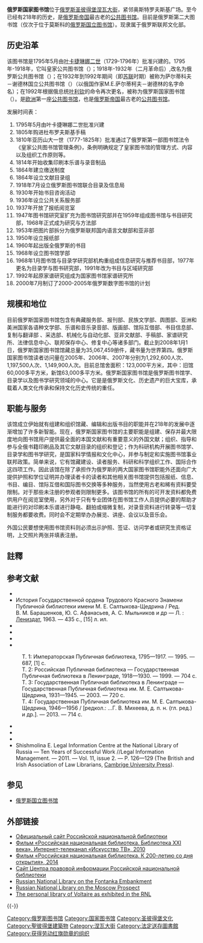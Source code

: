 {{multiple issues|
{{prose|time=2013-10-05T12:48:07+00:00}}
{{refimprove|time=2013-10-05T12:48:07+00:00}}
{{trivia|time=2013-10-05T12:48:07+00:00}}
}}
{{NOT|俄罗斯国立图书馆}}
{{Infobox_Library 
| library_name       = {{lang|ru|Российская национальная библиотека}}<br />俄罗斯国家图书馆
| library_logo       = [[File:Logo_of_NLR.jpg|180px]]
| image              = Russian National Bibliotheque, Saint Petersburg.jpg
| caption            = 图书馆新翼
| country            = [[俄罗斯|俄罗斯]]
| type               = [[国家图书馆|国家图书馆]]
| scope              = 
| established        = 1795年
| ref_legal_mandate  = 俄罗斯联邦法令授权俄罗斯国家图书馆拥有国家图书馆地位
| location           = [[圣彼得堡|圣彼得堡]]
| coordinates        = {{coord|59|56|0.66|N|30|20|8.28|E|display=inline}}
| branch_of          = 
| num_branches       = 
| items_collected    = 书籍、期刊、报纸、杂志、官方出版物、印刷音乐、声音和音乐录音、数据库、地图、邮票、印刷品、素描、手稿和媒体出品
| collection_size    = 35,000,000本
| criteria           = 俄罗斯或居住在国外的俄罗斯人出版的书籍、选中的外国学术出版物和其他材料。
| legal_deposit      = 是（法律保存法<ref>{{Cite web |url=http://fontanka36.nlr.ru/ |title=Legal Deposit Law |accessdate=2020-09-29 |archive-date=2020-09-15 |archive-url=https://web.archive.org/web/20200915022633/http://fontanka36.nlr.ru/ |dead-url=no }}</ref>)
| req_to_access      = 阅读室自由开放。俄罗斯居民必须年满18岁或以上，外国游客视乎他们的签证期而有各种限制。
| annual_circulation = 8,880,000 (2007)
| pop_served         = 1,150,000 (2007)
| members            = 
| budget             = 569,200,000[[俄罗斯卢布|俄罗斯卢布]](23,400,000[[美元|美元]])
| director           = 弗拉基米尔·尼古拉耶维奇·采夫({{lang|ru|Владимир Николаевич Зайцев}})<br />(1985年起)
| num_employees      = 1850名
| website            = http://www.nlr.ru/eng/
| phone_num          = +7 812 310-71-37
}}

'''俄罗斯国家图书馆'''位于[[俄罗斯|俄罗斯]][[圣彼得堡|圣彼得堡]][[涅瓦大街|涅瓦大街]]，紧邻奥斯特罗夫斯基广场。至今已经有218年的历史，是[[俄罗斯帝国|俄罗斯帝国]]最古老的[[公共图书馆|公共图书馆]]。目前是俄罗斯第二大图书馆（仅次于位于莫斯科的[[俄罗斯国立图书馆|俄罗斯国立图书馆]]）。现隶属于俄罗斯联邦文化部。

==历史沿革==

该图书馆是1795年5月由[[叶卡捷琳娜二世|叶卡捷琳娜二世]]（1729-1796年）批准兴建的。1795年-1918年，它叫皇家公共图书馆（{{lang|ru|Императорская Публичная библиотека}}）；1918年-1932年（二月革命后）,改名为俄罗斯公共图书馆（{{lang|ru|Российская Публичная библиотека}}）；在1932年到1992年期间（即[[苏联|苏联]]时期）被称为萨尔蒂科夫－谢德林国立公共图书馆（{{lang|ru|Государственная Публичная библиотека им. М. Е. Салтыкова-Щедрина}}）（以俄国作家M.E.萨尔蒂柯夫－谢德林的名字命名）；在1992年根据俄总统[[叶利钦|叶利钦]]的命令再次更名，被称为俄罗斯国家图书馆（{{lang|ru|Российская национальная библиотека}}）。是[[欧洲|欧洲]]第一座[[公共图书馆|公共图书馆]]，也是[[俄罗斯帝国|俄罗斯帝国]]最古老的[[公共图书馆|公共图书馆]]。


发展时间表：

# 1795年5月由叶卡捷琳娜二世批准兴建
# 1805年购进杜布罗夫斯基手稿
# 1810年亚历山大一世（1777-1825年）批准通过了俄罗斯第一部图书馆法令《皇家公共图书馆管理条例》，条例明确规定了皇家图书馆的管理方式、内容以及组织工作原则等。
# 1814年开始收集印刷本乐谱与录音制品
# 1864年建立缴送制度
# 1864年设立文献目录组
# 1918年7月设立俄罗斯图书馆联合目录及信息局
# 1930年开始书目咨询活动
# 1936年设立公共关系服务部
# 1937年开放了报纸阅览室
# 1947年图书馆研究室扩充为图书馆研究部并在1959年组成图书馆与书目研究部，1968年正式成为研究与方法部
# 1953年把图片部拆分为俄罗斯联邦国内语言文献部和亚非部
# 1950年设立报纸部
# 1960年起出版全俄罗斯的书目
# 1968年设立图书馆学部
# 1968年1月图书馆与目录学研究部机构重组成信息研究与推荐书目部，1977年更名为目录学与图书研究部，1991年改为书目与区域研究部
# 1992年起原家谱研究组成为国家图书馆家谱研究所
# 2000年7月制订了2000-2005年俄罗斯数字图书馆的计划

==规模和地位==

目前俄罗斯国家图书馆包含有典藏服务部、报刊部、民族文学部、舆图部、亚洲和美洲国家各语种文学部、乐谱和音乐录音部、版画部、馆际互借部、书目信息部、复制与翻译部
、采选部、机械化与自动化部、亚非文献部、手稿部、家谱研究所、法律信息中心、联邦保存中心、修复中心等诸多部门。截止到2008年1月1日，俄罗斯国家图书馆馆藏总量为35,067,459册件，藏书量为世界第四。俄罗斯国家图书馆读者访问量在2005年、2006年、2007年分别为1,292,600人次、1,197,500人次、1,149,900人次。目前总馆舍面积：123,000平方米，其中：旧馆60,000多平方米，新馆63,000多平方米。俄罗斯国家图书馆是俄罗斯图书馆学、目录学以及图书学研究领域的中心。它是是俄罗斯文化、历史遗产的巨大宝库，承载着人类文化传承和保持文化历史传统的重任。

==职能与服务==

该馆成立伊始就有组建和组织馆藏、编辑和出版书目的职能并在218年的发展中逐渐增加了许多新智能。现在，俄罗斯国家图书馆的主要职能是组建、保存并最大限度地向图书馆用户提供最全面的本国文献和有重要意义的外国文献；组织、指导和参与全俄书籍印刷品及其它文献目录的组织和登记；作为科研机构开展图书馆学、目录学和图书学研究，是国家科学情报和文化中心，并参与制定和实施图书馆事业联邦政策。简单来说，它有馆藏建设、读者服务、科研和科学组织工作、国际合作这四项工作。因此该馆在除了承担作为俄罗斯的两大国家图书馆职能外还面向广大提供护照和学位证明并办理读者卡的读者和其他相关图书馆提供包括报纸、信息、书目、编目、馆际互借和国际图书交换等多种服务，当然使用古老和稀有资料要受限制。对于那些未注册的参观者则限制更多。该图书馆的所有的可开发资料都免费供用户在阅览室使用，另外对于只有专业团体在图书馆工作人员提供必要的帮助才能进行的对印刷本乐谱进行静电、翻拍或缩微复制，对录音资料进行转录等一切复制服务都要收费。同时会不定期举办办展览、讲座、会议以及音乐会。

外国公民要想使用图书馆资料则必须出示护照、签证、访问学者或研究生资格证明，上交照片两张并填表注册。

==註釋==
{{Reflist|2}}

== 参考文献 ==
{{refbegin|2}}
* {{книга|заглавие=Императорская Публичная библиотека за сто лет: 1814—1914|ссылка=http://fulltext.pl.spb.ru/spbiblio/Petra/PVM00015_2_%d0%9854_10817.pdf|ответственный=Ред. [[Кобеко,_Дмитрий_Фомич|Д. Ф. Кобеко]]|место=СПб.|год=1914|страниц=481}}
* История Государственной ордена Трудового Красного Знамени Публичной библиотеки имени М. Е. Салтыкова-Щедрина / Ред. В. М. Барашенков, Ю. С. Афанасьев, A. С. Мыльников и др — Л. : [[Лениздат|Лениздат]], 1963. — 435 с., [15] л. ил.
* {{книга|автор=[[Голубева,_Ольга_Дмитриевна|Голубева О. Д.]], [[Гольдберг,_Александр_Львович|Гольдберг А. Л.]]|заглавие=На полках Публичной библиотеки: Очерки|ответственный=[[Всесоюзное_добровольное_общество_любителей_книги|Всесоюзное добровольное общество любителей книги]]|место=М.|издательство=Книга|год=1978|страниц=112|тираж=50 000}}
* {{БРЭ |статья= Российская национальная библиотека|id= 3515486|автор=[[Лихоманов,_Антон_Владимирович|Лихоманов А. В.]]|том= 28|страницы= 669—670|год= 2005|ref=Лихоманов}}
* {{Книга|заглавие=Российская национальная библиотека, 1795—1995|ответственный=Ред. В. Н. Зайцев, Е. В. Бархатова, и др.|место=СПб.|издательство=Лики России|год=1995|страниц=245}}
* {{Книга|заглавие=Сотрудники Российской национальной библиотеки — деятели науки и культуры: Биографический словарь|ответственный=Ред. Л. А. Шилов, Ц. И. Грин и др|место=СПб.|издательство=РНБ|год=1995—2013}}
: Т. 1: Императорская Публичная библиотека, 1795—1917. — 1995. — 687, [1] с.
: Т. 2: Российская Публичная библиотека — Государственная Публичная библиотека в Ленинграде, 1918—1930. — 1999. — 704 с.
: Т. 3: Государственная Публичная библиотека в Ленинграде — Государственная Публичная библиотека им. М. Е. Салтыкова-Щедрина, 1931—1945. — 2003. — 720 с.
: Т. 4: Государственная Публичная библиотека им. М. Е. Салтыкова-Щедрина, 1946—1956 / [редкол.: …Г. В. Михеева, д. п. н. (гл. ред.) и др.]. — 2013. — 714 с.
* {{Книга|заглавие=История Библиотеки в биографиях её директоров, 1795—2005|место=СПб.|издательство=Российская национальная библиотека|год=2006|страницы=|страниц=503, [1]|isbn=5-8192-0263-5}}
* {{Книга|автор=Королёв С. В.|заглавие=Книги Екатерины Великой : Очерки по истории Эрмитажной библиотеки в XVIII веке |ответственный=под ред. П. А. Дружинина|издание=|место=М.|издательство=Трутень|год=2016|страниц=216|isbn=978-5-904007-14-0}}
* {{Книга|автор=Королев С. В.|заглавие=Библиотека Дидро : опыт реконструкции|место=СПб.|издательство=Российская национальная библиотека|год=2016|страниц=223|isbn=978-5-8192-0516-7|isbn2=}}
* Shishmolina E. Legal Information Centre at the National Library of Russia — Ten Years of Successful Work //Legal Information Management. — 2011. — Vol. 11, issue 2. — P. 126—129 (The British and Irish Association of Law Librarians, [[Cambrige_University_Press|Cambrige University Press]]).
{{refend}}

== 参见 ==
{{Portal|俄罗斯|建筑}}
* [[俄罗斯国立图书馆|俄罗斯国立图书馆]]

== 外部链接 ==
{{Commons category|Russian National Library}}
* [http://www.nlr.ru/ Официальный сайт Российской национальной библиотеки]{{Wayback|url=http://www.nlr.ru/ |date=20100122052950 }}
* [http://iskusstvo-tv.ru/DocFilm/RNB-biblioteka-XXI-veka.html Фильм «Российская национальная библиотека. Библиотека XXI века». Интернет-телеканал «Искусство ТВ», 2010]{{Wayback|url=http://iskusstvo-tv.ru/DocFilm/RNB-biblioteka-XXI-veka.html |date=20200915024615 }}
* [https://www.youtube.com/watch?v=sCDwnI9oLdw Фильм «Российская национальная библиотека. К 200-летию со дня открытия», 2014]{{Wayback|url=https://www.youtube.com/watch?v=sCDwnI9oLdw |date=20190225052803 }}
* [http://nlr.ru/lawcenter_rnb Сайт Центра правовой информации Российской национальной библиотеки]{{Wayback|url=http://nlr.ru/lawcenter_rnb |date=20200220092245 }}
* [http://fontanka36.nlr.ru Russian National Library on the Fontanka Embankment]{{Wayback|url=http://fontanka36.nlr.ru/ |date=20200915022633 }}
* [https://web.archive.org/web/20050414121741/http://www.nlr.ru:8101/guide_m/ Russian National Library on the Moscow Prospect]
* [http://voltaire.nlr.ru The personal library of Voltaire as exhibited in the RNL]{{Wayback|url=http://voltaire.nlr.ru/ |date=20150419183916 }}
{{-}}
{{欧洲题目|国家图书馆}}
{{亚洲题目|国家图书馆}}

{{Authority control}}
[[Category:俄罗斯图书馆|Category:俄罗斯图书馆]]
[[Category:国家图书馆|Category:国家图书馆]]
[[Category:圣彼得堡文化|Category:圣彼得堡文化]]
[[Category:聖彼得堡建築物|Category:聖彼得堡建築物]]
[[Category:涅瓦大街|Category:涅瓦大街]]
[[Category:法定送存圖書館|Category:法定送存圖書館]]
[[Category:获得劳动红旗勋章的组织|Category:获得劳动红旗勋章的组织]]